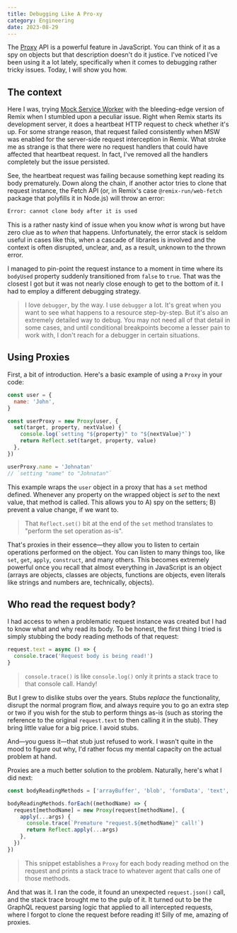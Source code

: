 ```yaml
---
title: Debugging Like A Pro-xy
category: Engineering
date: 2023-08-29
---
```


The [Proxy](https://developer.mozilla.org/en-US/docs/Web/JavaScript/Reference/Global_Objects/Proxy) API is a powerful feature in JavaScript. You can think of it as a spy on objects but that description doesn't do it justice. I've noticed I've been using it a lot lately, specifically when it comes to debugging rather tricky issues. Today, I will show you how.

## The context

Here I was, trying [Mock Service Worker](https://github.com/mswjs/msw) with the bleeding-edge version of Remix when I stumbled upon a peculiar issue. Right when Remix starts its development server, it does a heartbeat HTTP request to check whether it's up. For some strange reason, that request failed consistently when MSW was enabled for the server-side request interception in Remix. What stroke me as strange is that there were no request handlers that could have affected that heartbeat request. In fact, I've removed all the handlers completely but the issue persisted.

See, the heartbeat request was failing because something kept reading its body prematurely. Down along the chain, if another actor tries to clone that request instance, the Fetch API (or, in Remix's case `@remix-run/web-fetch` package that polyfills it in Node.js) will throw an error:

```bash
Error: cannot clone body after it is used
```

This is a rather nasty kind of issue when you know _what_ is wrong but have zero clue as to _when_ that happens. Unfortunately, the error stack is seldom useful in cases like this, when a cascade of libraries is involved and the context is often disrupted, unclear, and, as a result, unknown to the thrown error.

I managed to pin-point the request instance to a moment in time where its `bodyUsed` property suddenly transitioned from `false` to `true`. That was the closest I got but it was not nearly close enough to get to the bottom of it. I had to employ a different debugging strategy.

> I love `debugger`, by the way. I use `debugger` a lot. It's great when you want to see what happens to a resource step-by-step. But it's also an extremely detailed way to debug. You may not need all of that detail in some cases, and until conditional breakpoints become a lesser pain to work with, I don't reach for a debugger in certain situations.

## Using Proxies

First, a bit of introduction. Here's a basic example of using a `Proxy` in your code:

```js
const user = {
  name: 'John',
}

const userProxy = new Proxy(user, {
  set(target, property, nextValue) {
    console.log(`setting "${property}" to "${nextValue}"`)
    return Reflect.set(target, property, value)
  },
})

userProxy.name = 'Johnatan'
// `setting "name" to "Johnatan"`
```

This example wraps the `user` object in a proxy that has a `set` method defined. Whenever any property on the wrapped object is _set_ to the next value, that method is called. This allows you to A) spy on the setters; B) prevent a value change, if we want to.

> That `Reflect.set()` bit at the end of the `set` method translates to "perform the set operation as-is".

That's proxies in their essence—they allow you to listen to certain operations performed on the object. You can listen to many things too, like `set`, `get`, `apply`, `construct`, and many others. This becomes extremely powerful once you recall that almost everything in JavaScript is an object (arrays are objects, classes are objects, functions are objects, even literals like strings and numbers are, technically, objects).

## Who read the request body?

I had access to when a problematic request instance was created but I had to know what and why read its body. To be honest, the first thing I tried is simply stubbing the body reading methods of that request:

```js
request.text = async () => {
  console.trace('Request body is being read!')
}
```

> `console.trace()` is like `console.log()` only it prints a stack trace to that console call. Handy!

But I grew to dislike stubs over the years. Stubs _replace_ the functionality, disrupt the normal program flow, and always require you to go an extra step or two if you wish for the stub to perform things as-is (such as storing the reference to the original `request.text` to then calling it in the stub). They bring little value for a big price. I avoid stubs.

And—you guess it—that stub just refused to work. I wasn't quite in the mood to figure out why, I'd rather focus my mental capacity on the actual problem at hand.

Proxies are a much better solution to the problem. Naturally, here's what I did next:

```js
const bodyReadingMethods = ['arrayBuffer', 'blob', 'formData', 'text', 'json']

bodyReadingMethods.forEach((methodName) => {
  request[methodName] = new Proxy(request[methodName], {
    apply(...args) {
      console.trace(`Premature "request.${methodName}" call!`)
      return Reflect.apply(...args)
    },
  })
})
```

> This snippet establishes a `Proxy` for each body reading method on the request and prints a stack trace to whatever agent that calls one of those methods.

And that was it. I ran the code, it found an unexpected `request.json()` call, and the stack trace brought me to the pulp of it. It turned out to be the GraphQL request parsing logic that applied to all intercepted requests, where I forgot to clone the request before reading it! Silly of me, amazing of proxies.
